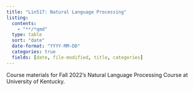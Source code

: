 ```yaml
---
title: "Lin517: Natural Language Processing"
listing:
  contents:
    - "**/*qmd"
  type: table
  sort: "date"
  date-format: "YYYY-MM-DD"
  categories: true
  fields: [date, file-modified, title, categories]
---
```


Course materials for Fall 2022's Natural Language Processing Course at University of Kentucky.
